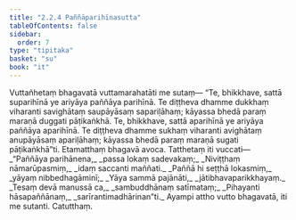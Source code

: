 ```yaml
---
title: "2.2.4 Paññāparihīnasutta"
tableOfContents: false
sidebar:
  order: 7
type: "tipitaka"
basket: "su"
book: "it"
---
```



<DynamicBreadcrumb />

<Division number="41" book="it" bookNo="18" page="219">

<Paragraph number="259" book="it">
Vuttañhetaṃ bhagavatā vuttamarahatāti me sutaṃ—
</Paragraph>

<Paragraph number="260" book="it">
“Te, bhikkhave, sattā suparihīnā ye ariyāya paññāya parihīnā. Te diṭṭheva dhamme dukkhaṃ viharanti savighātaṃ saupāyāsaṃ sapariḷāhaṃ; kāyassa bhedā paraṃ maraṇā duggati pāṭikaṅkhā. Te, bhikkhave, sattā aparihīnā ye ariyāya paññāya aparihīnā. Te diṭṭheva dhamme sukhaṃ viharanti avighātaṃ anupāyāsaṃ apariḷāhaṃ; kāyassa bhedā paraṃ maraṇā sugati pāṭikaṅkhā”ti. Etamatthaṃ bhagavā avoca. Tatthetaṃ iti vuccati—
</Paragraph>

<Paragraph number="261" type="verses" book="it">
_“Paññāya parihānena,_  
_passa lokaṃ sadevakaṃ;_  
_Niviṭṭhaṃ nāmarūpasmiṃ,_  
_idaṃ saccanti maññati._  

</Paragraph>

<Paragraph number="262" type="verses" book="it">
_Paññā hi seṭṭhā lokasmiṃ,_  
_yāyaṃ nibbedhagāminī;_  
_Yāya sammā pajānāti,_  
_jātibhavaparikkhayaṃ._  

</Paragraph>

<Paragraph number="263" type="verses" book="it">
_Tesaṃ devā manussā ca,_  
_sambuddhānaṃ satīmataṃ;_  
_Pihayanti hāsapaññānaṃ,_  
_sarīrantimadhārinan”ti._  

</Paragraph>

<Paragraph number="264" book="it">
Ayampi attho vutto bhagavatā, iti me sutanti.

</Paragraph>
</Division>

<Paragraph number="265" type="center" book="it">
Catutthaṃ.
</Paragraph>